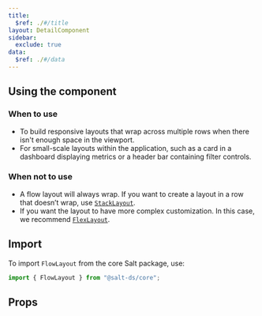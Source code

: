 ```yaml
---
title:
  $ref: ./#/title
layout: DetailComponent
sidebar:
  exclude: true
data:
  $ref: ./#/data
---
```


## Using the component

### When to use

- To build responsive layouts that wrap across multiple rows when there isn't enough space in the viewport.
- For small-scale layouts within the application, such as a card in a dashboard displaying metrics or a header bar containing filter controls.

### When not to use

- A flow layout will always wrap. If you want to create a layout in a row that doesn’t wrap, use [`StackLayout`](../stack).
- If you want the layout to have more complex customization. In this case, we recommend [`FlexLayout`](../flex).

## Import

To import `FlowLayout` from the core Salt package, use:

```js
import { FlowLayout } from "@salt-ds/core";
```

## Props

<PropsTable packageName="core" componentName="FlowLayout" />
